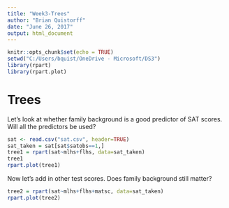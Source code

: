 ```yaml
---
title: "Week3-Trees"
author: "Brian Quistorff"
date: "June 26, 2017"
output: html_document
---
```


```r
knitr::opts_chunk$set(echo = TRUE)
setwd("C:/Users/bquist/OneDrive - Microsoft/DS3")
library(rpart)
library(rpart.plot)
```

# Trees

Let's look at whether family background is a good predictor of SAT scores. Will all the predictors be used?

```r
sat <- read.csv("sat.csv", header=TRUE)
sat_taken = sat[sat$satobs==1,]
tree1 = rpart(sat~mlhs+flhs, data=sat_taken)
tree1
rpart.plot(tree1)
```

Now let's add in other test scores. Does family background still matter?

```r
tree2 = rpart(sat~mlhs+flhs+matsc, data=sat_taken)
rpart.plot(tree2)
```

